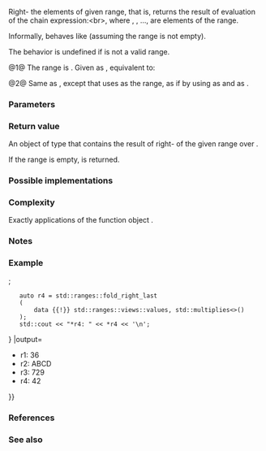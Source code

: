 {{cpp/ranges/title|fold_right_last}}
{{cpp/algorithm/ranges/navbar}}
{{dcl begin}}
{{dcl header|algorithm}}
{{dcl h|Call signature}}
{{dcl|num=1|since=c++23|1=
template&lt; std::bidirectional_iterator I, std::sentinel_for&lt;I&gt; S,
          /*indirectly-binary-right-foldable*/&lt;std::iter_value_t&lt;I&gt;, I&gt; F &gt;
requires std::constructible_from&lt;
             std::iter_value_t&lt;I&gt;, std::iter_reference_t&lt;I&gt;&gt;
constexpr auto
    fold_right_last( I first, S last, F f );
}}
{{dcl|num=2|since=c++23|1=
template&lt; ranges::bidirectional_range R,
          /*indirectly-binary-right-foldable*/&lt;
              ranges::range_value_t&lt;R&gt;, ranges::iterator_t&lt;R&gt;&gt; F &gt;
requires std::constructible_from&lt;
             ranges::range_value_t&lt;R&gt;, ranges::range_reference_t&lt;R&gt;&gt;
constexpr auto
    fold_right_last( R&amp;&amp; r, F f );
}}
{{dcl h|Helper concepts}}
{{dcl|num=3|notes={{mark expos}}|1=
template&lt; class F, class T, class I &gt;
concept /*indirectly-binary-left-foldable*/ = /* see description */;
}}
{{dcl|num=4|notes={{mark expos}}|1=
template&lt; class F, class T, class I &gt;
concept /*indirectly-binary-right-foldable*/ = /* see description */;
}}
{{dcl end}}

Right-{{enwiki|Fold (higher-order function)|folds}} the elements of given range, that is, returns the result of evaluation of the chain expression:&lt;br&gt;{{tt|f(x{{sub|1}}, f(x{{sub|2}}, ...f(x{{sub|n-1}}, x{{sub|n}})))}}, where {{tt|x{{sub|1}}}}, {{tt|x{{sub|2}}}}, ..., {{tt|x{{sub|n}}}} are elements of the range.

Informally, {{tt|ranges::fold_right_last}} behaves like {{c|std::fold_left(ranges::reverse(r), *--last, /*flipped*/(f))}} (assuming the range is not empty).

The behavior is undefined if {{range|first|last}} is not a valid range.

@1@ The range is {{range|first|last}}. Given {{c|U}} as {{c|decltype(ranges::fold_right(first, last, std::iter_value_t&lt;I&gt;(*first), f))}}, equivalent to:
{{source|1=
if (first == last)
    return std::optional&lt;U&gt;();
I tail = ranges::prev(ranges::next(first, std::move(last)));
return std::optional&lt;U&gt;(std::in_place, ranges::fold_right(std::move(first), tail,
    std::iter_value_t&lt;I&gt;(*tail), std::move(f)));
}}

@2@ Same as {{v|1}}, except that uses {{c|r}} as the range, as if by using {{c|ranges::begin(r)}} as {{c|first}} and {{c|ranges::end(r)}} as {{c|last}}.

{{ranges_fold_algos_helper_concepts|right}}

{{cpp/ranges/niebloid}}

===Parameters===
{{par begin}}
{{par|first, last|the range of elements to fold}}
{{par|r|the range of elements to fold}}
{{par|f|the binary function object}}
{{par end}}

===Return value===
An object of type {{c|std::optional&lt;U&gt;}} that contains the result of right-{{enwiki|Fold (higher-order function)|fold}} of the given range over {{c|f}}.

If the range is empty, {{c|std::optional&lt;U&gt;()}} is returned.

===Possible implementations===
{{eq fun
|1=
struct fold_right_last_fn
{
    template&lt;std::bidirectional_iterator I, std::sentinel_for&lt;I&gt; S,
             /*indirectly-binary-right-foldable*/&lt;std::iter_value_t&lt;I&gt;, I&gt; F&gt;
    requires
        std::constructible_from&lt;std::iter_value_t&lt;I&gt;, std::iter_reference_t&lt;I&gt;&gt;
    constexpr auto operator()(I first, S last, F f) const
    {
        using U = decltype(
            ranges::fold_right(first, last, std::iter_value_t&lt;I&gt;(*first), f));

        if (first == last)
            return std::optional&lt;U&gt;();
        I tail = ranges::prev(ranges::next(first, std::move(last)));
        return std::optional&lt;U&gt;(std::in_place,
            ranges::fold_right(std::move(first), tail, std::iter_value_t&lt;I&gt;(*tail),
                               std::move(f)));
    }

    template&lt;ranges::bidirectional_range R,
             /*indirectly_binary_right_foldable*/&lt;
                 ranges::range_value_t&lt;R&gt;, ranges::iterator_t&lt;R&gt;&gt; F&gt;
    requires
        std::constructible_from&lt;ranges::range_value_t&lt;R&gt;, ranges::range_reference_t&lt;R&gt;&gt;
    constexpr auto operator()(R&amp;&amp; r, F f) const
    {
        return (*this)(ranges::begin(r), ranges::end(r), std::ref(f));
    }
};

inline constexpr fold_right_last_fn fold_right_last;
}}

===Complexity===
Exactly {{c|ranges::distance(first, last)}} applications of the function object {{c|f}}.

===Notes===
{{ranges_fold_algos_table}}

{{feature test macro|__cpp_lib_ranges_fold|std=C++23|value=202207L|{{tt|std::ranges}} [[cpp/algorithm/ranges#Constrained fold operations|fold algorithms]]}}

===Example===
{{example
|code=
#include &lt;algorithm&gt;
#include &lt;functional&gt;
#include &lt;iostream&gt;
#include &lt;ranges&gt;
#include &lt;utility&gt;
#include &lt;vector&gt;

int main()
{
    auto v = {1, 2, 3, 4, 5, 6, 7, 8};
    std::vector&lt;std::string&gt; vs {"A", "B", "C", "D"};

    auto r1 = std::ranges::fold_right_last(v.begin(), v.end(), std::plus&lt;&gt;()); // (1)
    std::cout &lt;&lt; "*r1: " &lt;&lt; *r1 &lt;&lt; '\n';

    auto r2 = std::ranges::fold_right_last(vs, std::plus&lt;&gt;()); // (2)
    std::cout &lt;&lt; "*r2: " &lt;&lt; *r2 &lt;&lt; '\n';

    // Use a program defined function object (lambda-expression):
    auto r3 = std::ranges::fold_right_last(v, [](int x, int y) { return x + y + 99; });
    std::cout &lt;&lt; "*r3: " &lt;&lt; *r3 &lt;&lt; '\n';

    // Get the product of the std::pair::second of all pairs in the vector:
    std::vector&lt;std::pair&lt;char, float&gt;&gt; data {{'A', 3.f}, {'B', 3.5f}, {'C', 4.f}};
    auto r4 = std::ranges::fold_right_last
    (
        data {{!}} std::ranges::views::values, std::multiplies&lt;&gt;()
    );
    std::cout &lt;&lt; "*r4: " &lt;&lt; *r4 &lt;&lt; '\n';
}
|output=
*r1: 36
*r2: ABCD
*r3: 729
*r4: 42
}}

===References===
{{ref std c++23}}
{{ref std|title=Fold|id=alg.fold|section=27.6.18}}
{{ref std end}}

===See also===
{{dsc begin}}
{{dsc inc|cpp/algorithm/ranges/dsc fold_right}}
{{dsc inc|cpp/algorithm/ranges/dsc fold_left}}
{{dsc inc|cpp/algorithm/ranges/dsc fold_left_first}}
{{dsc inc|cpp/algorithm/ranges/dsc fold_left_with_iter}}
{{dsc inc|cpp/algorithm/ranges/dsc fold_left_first_with_iter}}
{{dsc inc|cpp/algorithm/dsc accumulate}}
{{dsc inc|cpp/algorithm/dsc reduce}}
{{dsc end}}

{{langlinks|de|es|fr|it|ja|pl|pt|ru|zh}}